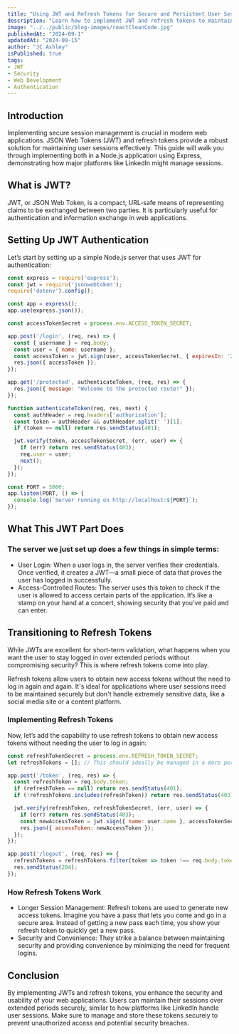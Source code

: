 ---
title: "Using JWT and Refresh Tokens for Secure and Persistent User Sessions"
description: "Learn how to implement JWT and refresh tokens to maintain secure and persistent user sessions in web applications, similar to platforms like LinkedIn."
image: "../../public/blog-images/reactCleanCode.jpg"
publishedAt: "2024-09-1"
updatedAt: "2024-09-15"
author: "JC Ashley"
isPublished: true
tags: 
- JWT
- Security
- Web Development
- Authentication
---

## Introduction

Implementing secure session management is crucial in modern web applications. JSON Web Tokens (JWT) and refresh tokens provide a robust solution for maintaining user sessions effectively. This guide will walk you through implementing both in a Node.js application using Express, demonstrating how major platforms like LinkedIn might manage sessions.

## What is JWT?

JWT, or JSON Web Token, is a compact, URL-safe means of representing claims to be exchanged between two parties. It is particularly useful for authentication and information exchange in web applications.

## Setting Up JWT Authentication

Let’s start by setting up a simple Node.js server that uses JWT for authentication:

```javascript
const express = require('express');
const jwt = require('jsonwebtoken');
require('dotenv').config();

const app = express();
app.use(express.json());

const accessTokenSecret = process.env.ACCESS_TOKEN_SECRET;

app.post('/login', (req, res) => {
  const { username } = req.body;
  const user = { name: username };
  const accessToken = jwt.sign(user, accessTokenSecret, { expiresIn: '20m' });
  res.json({ accessToken });
});

app.get('/protected', authenticateToken, (req, res) => {
  res.json({ message: "Welcome to the protected route!" });
});

function authenticateToken(req, res, next) {
  const authHeader = req.headers['authorization'];
  const token = authHeader && authHeader.split(' ')[1];
  if (token == null) return res.sendStatus(401);

  jwt.verify(token, accessTokenSecret, (err, user) => {
    if (err) return res.sendStatus(403);
    req.user = user;
    next();
  });
});

const PORT = 3000;
app.listen(PORT, () => {
  console.log(`Server running on http://localhost:${PORT}`);
});
```

## What This JWT Part Does
### The server we just set up does a few things in simple terms:

- User Login: When a user logs in, the server verifies their credentials. Once verified, it creates a JWT—a small piece of data that proves the user has logged in successfully.
- Access-Controlled Routes: The server uses this token to check if the user is allowed to access certain parts of the application. It’s like a stamp on your hand at a concert, showing security that you’ve paid and can enter.

## Transitioning to Refresh Tokens
While JWTs are excellent for short-term validation, what happens when you want the user to stay logged in over extended periods without compromising security? This is where refresh tokens come into play.

Refresh tokens allow users to obtain new access tokens without the need to log in again and again. It's ideal for applications where user sessions need to be maintained securely but don't handle extremely sensitive data, like a social media site or a content platform.

### Implementing Refresh Tokens

Now, let’s add the capability to use refresh tokens to obtain new access tokens without needing the user to log in again:


```javascript
const refreshTokenSecret = process.env.REFRESH_TOKEN_SECRET;
let refreshTokens = []; // This should ideally be managed in a more persistent way.

app.post('/token', (req, res) => {
  const refreshToken = req.body.token;
  if (refreshToken == null) return res.sendStatus(401);
  if (!refreshTokens.includes(refreshToken)) return res.sendStatus(403);

  jwt.verify(refreshToken, refreshTokenSecret, (err, user) => {
    if (err) return res.sendStatus(403);
    const newAccessToken = jwt.sign({ name: user.name }, accessTokenSecret, { expiresIn: '20m' });
    res.json({ accessToken: newAccessToken });
  });
});

app.post('/logout', (req, res) => {
  refreshTokens = refreshTokens.filter(token => token !== req.body.token);
  res.sendStatus(204);
});

```
### How Refresh Tokens Work
- Longer Session Management: Refresh tokens are used to generate new access tokens. Imagine you have a pass that lets you come and go in a secure area. Instead of getting a new pass each time, you show your refresh token to quickly get a new pass.
- Security and Convenience: They strike a balance between maintaining security and providing convenience by minimizing the need for frequent logins.

## Conclusion
By implementing JWTs and refresh tokens, you enhance the security and usability of your web applications. Users can maintain their sessions over extended periods securely, similar to how platforms like LinkedIn handle user sessions. Make sure to manage and store these tokens securely to prevent unauthorized access and potential security breaches.
